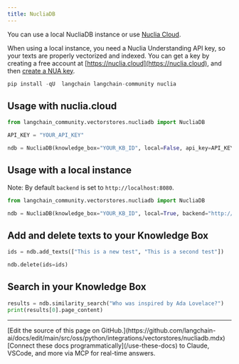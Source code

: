 ```yaml
---
title: NucliaDB
---
```


You can use a local NucliaDB instance or use [Nuclia Cloud](https://nuclia.cloud).

When using a local instance, you need a Nuclia Understanding API key, so your texts are properly vectorized and indexed. You can get a key by creating a free account at [https://nuclia.cloud](https://nuclia.cloud), and then [create a NUA key](https://docs.nuclia.dev/docs/docs/using/understanding/intro).

```python
pip install -qU  langchain langchain-community nuclia
```

## Usage with nuclia.cloud

```python
from langchain_community.vectorstores.nucliadb import NucliaDB

API_KEY = "YOUR_API_KEY"

ndb = NucliaDB(knowledge_box="YOUR_KB_ID", local=False, api_key=API_KEY)
```

## Usage with a local instance

Note: By default `backend` is set to `http://localhost:8080`.

```python
from langchain_community.vectorstores.nucliadb import NucliaDB

ndb = NucliaDB(knowledge_box="YOUR_KB_ID", local=True, backend="http://my-local-server")
```

## Add and delete texts to your Knowledge Box

```python
ids = ndb.add_texts(["This is a new test", "This is a second test"])
```

```python
ndb.delete(ids=ids)
```

## Search in your Knowledge Box

```python
results = ndb.similarity_search("Who was inspired by Ada Lovelace?")
print(results[0].page_content)
```

---

<Callout icon="pen-to-square" iconType="regular">
    [Edit the source of this page on GitHub.](https://github.com/langchain-ai/docs/edit/main/src/oss/python/integrations/vectorstores/nucliadb.mdx)
</Callout>
<Tip icon="terminal" iconType="regular">
    [Connect these docs programmatically](/use-these-docs) to Claude, VSCode, and more via MCP for    real-time answers.
</Tip>
